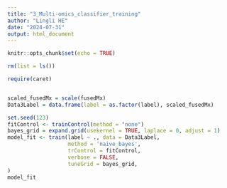 ---
title: "3_Multi-omics_classifier_training"
author: "Lingli HE"
date: "2024-07-31"
output: html_document
---

```{r setup, include=FALSE}
knitr::opts_chunk$set(echo = TRUE)
```



```{r cars}
rm(list = ls())

require(caret)


scaled_fusedMx = scale(fusedMx)
Data3Label = data.frame(label = as.factor(label), scaled_fusedMx) 

set.seed(123)
fitControl <- trainControl(method = "none")
bayes_grid = expand.grid(usekernel = TRUE, laplace = 0, adjust = 1)
model_fit <- train(label ~ ., data = Data3Label, 
                   method = 'naive_bayes', 
                   trControl = fitControl, 
                   verbose = FALSE, 
                   tuneGrid = bayes_grid,
)
model_fit

  
```
